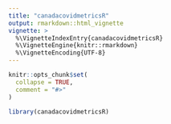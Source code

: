 ```yaml
---
title: "canadacovidmetricsR"
output: rmarkdown::html_vignette
vignette: >
  %\VignetteIndexEntry{canadacovidmetricsR}
  %\VignetteEngine{knitr::rmarkdown}
  %\VignetteEncoding{UTF-8}
---
```


```r
knitr::opts_chunk$set(
  collapse = TRUE,
  comment = "#>"
)
```

```r
library(canadacovidmetricsR)
```
